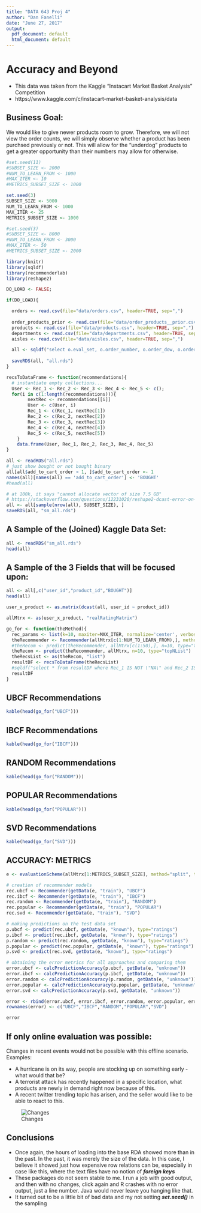 ```yaml
---
title: "DATA 643 Proj 4"
author: "Dan Fanelli"
date: "June 27, 2017"
output:
  pdf_document: default
  html_document: default
---
```


# Accuracy and Beyond

* This data was taken from the Kaggle "Instacart Market Basket Analysis" Competition
* https://www.kaggle.com/c/instacart-market-basket-analysis/data

## Business Goal:

We would like to give newer products room to grow.  Therefore, we will not view the order counts, we will simply observe whether a product has been purchsed previously or not. This will allow for the "underdog" products to get a greater opportunity than their numbers may allow for otherwise.

```r
#set.seed(11)
#SUBSET_SIZE <- 2000
#NUM_TO_LEARN_FROM <- 1000
#MAX_ITER <- 10
#METRICS_SUBSET_SIZE <- 1000

set.seed(3)
SUBSET_SIZE <- 5000
NUM_TO_LEARN_FROM <- 1000
MAX_ITER <- 25
METRICS_SUBSET_SIZE <- 1000

#set.seed(3)
#SUBSET_SIZE <- 8000
#NUM_TO_LEARN_FROM <- 3000
#MAX_ITER <- 50
#METRICS_SUBSET_SIZE <- 2000

library(knitr)
library(sqldf)
library(recommenderlab)
library(reshape2)

DO_LOAD <- FALSE;

if(DO_LOAD){

  orders <- read.csv(file="data/orders.csv", header=TRUE, sep=",")
  
  order_products_prior <- read.csv(file="data/order_products__prior.csv", header=TRUE, sep=",")
  products <- read.csv(file="data/products.csv", header=TRUE, sep=",")
  departments <- read.csv(file="data/departments.csv", header=TRUE, sep=",")
  aisles <- read.csv(file="data/aisles.csv", header=TRUE, sep=",")

  all <- sqldf("select o.eval_set, o.order_number, o.order_dow, o.order_hour_of_day, o.days_since_prior_order, o.user_id, opp.order_id, opp.product_id, opp.add_to_cart_order, opp.reordered, prd.product_name, prd.aisle_id, prd.department_id, dpt.department, asl.aisle from orders o, order_products_prior opp, products prd, departments dpt, aisles asl where o.order_id = opp.order_id and opp.product_id = prd.product_id and prd.department_id = dpt.department_id and prd.aisle_id = asl.aisle_id")
  
  saveRDS(all, "all.rds")
}

recsToDataFrame <- function(recommendations){
  # instantiate empty collections...    
  User <- Rec_1 <- Rec_2 <- Rec_3 <- Rec_4 <- Rec_5 <- c();
  for(i in c(1:length(recommendations))){
        nextRec <- recommendations[[i]]
        User <- c(User, i)
        Rec_1 <- c(Rec_1, nextRec[1])
        Rec_2 <- c(Rec_2, nextRec[2])
        Rec_3 <- c(Rec_3, nextRec[3])
        Rec_4 <- c(Rec_4, nextRec[4])
        Rec_5 <- c(Rec_5, nextRec[5])
    }
    data.frame(User, Rec_1, Rec_2, Rec_3, Rec_4, Rec_5)
}

all <- readRDS("all.rds")
# just show bought or not bought binary
all[all$add_to_cart_order > 1, ]$add_to_cart_order <- 1
names(all)[names(all) == 'add_to_cart_order'] <- 'BOUGHT'
#head(all)

# at 100k, it says "cannot allocate vector of size 7.5 GB"
# https://stackoverflow.com/questions/12231020/reshape2-dcast-error-on-large-dataset
all <- all[sample(nrow(all), SUBSET_SIZE), ]
saveRDS(all, "sm_all.rds")
```

## A Sample of the (Joined) Kaggle Data Set:

```r
all <- readRDS("sm_all.rds")
head(all)
```

## A Sample of the 3 Fields that will be focused upon:

```r
all <- all[,c("user_id","product_id","BOUGHT")]
head(all)

user_x_product <- as.matrix(dcast(all, user_id ~ product_id))

allMtrx <- as(user_x_product, "realRatingMatrix")

go_for <- function(theMethod){
  rec_params <- list(k=10, maxiter=MAX_ITER, normalize='center', verbose=FALSE)
  theRecommender <- Recommender(allMtrx[c(1:NUM_TO_LEARN_FROM),], method = theMethod, parameter=rec_params)
  #theRecom <- predict(theRecommender, allMtrx[c(1:50),], n=10, type="topNList")
  theRecom <- predict(theRecommender, allMtrx, n=10, type="topNList")
  theRecsList <- as(theRecom, "list")
  resultDF <- recsToDataFrame(theRecsList)
  #sqldf("select * from resultDF where Rec_1 IS NOT \"NA\" and Rec_2 IS NOT \"NA\" and Rec_3 IS NOT \"NA\" and Rec_4 IS NOT \"NA\" and Rec_5 IS NOT \"NA\" ")
  resultDF
}
```

## UBCF Recommendations

```r
kable(head(go_for("UBCF")))
```

## IBCF Recommendations

```r
kable(head(go_for("IBCF")))
```

## RANDOM Recommendations

```r
kable(head(go_for("RANDOM")))
```

## POPULAR Recommendations

```r
kable(head(go_for("POPULAR")))
```

## SVD Recommendations

```r
kable(head(go_for("SVD")))
```

## ACCURACY: METRICS

```r
e <- evaluationScheme(allMtrx[1:METRICS_SUBSET_SIZE], method="split", train=0.9, given=15)

# creation of recommender models
rec.ubcf <- Recommender(getData(e, "train"), "UBCF")
rec.ibcf <- Recommender(getData(e, "train"), "IBCF")
rec.random <- Recommender(getData(e, "train"), "RANDOM")
rec.popular <- Recommender(getData(e, "train"), "POPULAR")
rec.svd <- Recommender(getData(e, "train"), "SVD")

# making predictions on the test data set
p.ubcf <- predict(rec.ubcf, getData(e, "known"), type="ratings")
p.ibcf <- predict(rec.ibcf, getData(e, "known"), type="ratings")
p.random <- predict(rec.random, getData(e, "known"), type="ratings")
p.popular <- predict(rec.popular, getData(e, "known"), type="ratings")
p.svd <- predict(rec.svd, getData(e, "known"), type="ratings")

# obtaining the error metrics for all approaches and comparing them
error.ubcf <- calcPredictionAccuracy(p.ubcf, getData(e, "unknown"))
error.ibcf <- calcPredictionAccuracy(p.ibcf, getData(e, "unknown"))
error.random <- calcPredictionAccuracy(p.random, getData(e, "unknown"))
error.popular <- calcPredictionAccuracy(p.popular, getData(e, "unknown"))
error.svd <- calcPredictionAccuracy(p.svd, getData(e, "unknown"))

error <- rbind(error.ubcf, error.ibcf, error.random, error.popular, error.svd)
rownames(error) <- c("UBCF","IBCF","RANDOM","POPULAR","SVD")

error

```

## If only online evaluation was possible:

Changes in recent events would not be possible with this offline scenario.  Examples:

* A hurricane is on its way, people are stocking up on something early - what would that be?
* A terrorist attack has recently happened in a specific location, what products are newly in demand right now because of this.
* A recent twitter trending topic has arisen, and the seller would like to be able to react to this.

![Changes](hurricane_attack_twitter.png)

## Conclusions

* Once again, the hours of loading into the base RDA showed more than in the past.  In the past, it was merely the size of the data.  In this case, I believe it showed just how expensive row relations can be, especially in case like this, where the text files have no notion of ***foreign keys***
* These packages do not seem stable to me.  I run a job with good output, and then with no changes, click again and R crashes with no error output, just a line number.  Java would never leave you hanging like that.
* It turned out to be a little bit of bad data and my not setting ***set.seed()*** in the sampling
